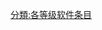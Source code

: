 {{catmore1|[[WikiProject:软件|WikiProject:软件]]}}
{{Articles by Quality|topic=软件|project=软件|format=TOC}}
{{emptycat}}

[[分類:各等级软件条目|分類:各等级软件条目]]